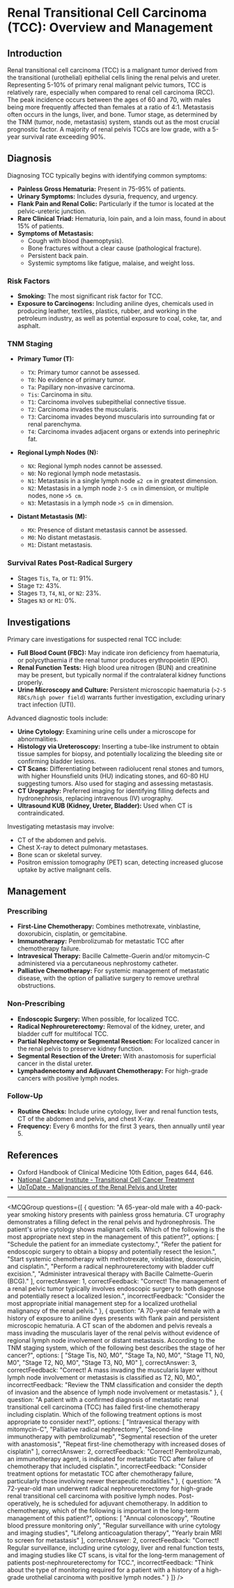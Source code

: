 
# Renal Transitional Cell Carcinoma (TCC): Overview and Management

## Introduction

Renal transitional cell carcinoma (TCC) is a malignant tumor derived from the transitional (urothelial) epithelial cells lining the renal pelvis and ureter. Representing 5-10% of primary renal malignant pelvic tumors, TCC is relatively rare, especially when compared to renal cell carcinoma (RCC). The peak incidence occurs between the ages of 60 and 70, with males being more frequently affected than females at a ratio of 4:1. Metastasis often occurs in the lungs, liver, and bone. Tumor stage, as determined by the TNM (tumor, node, metastasis) system, stands out as the most crucial prognostic factor. A majority of renal pelvis TCCs are low grade, with a 5-year survival rate exceeding 90%.

## Diagnosis

Diagnosing TCC typically begins with identifying common symptoms:

- **Painless Gross Hematuria:** Present in 75-95% of patients.
- **Urinary Symptoms:** Includes dysuria, frequency, and urgency.
- **Flank Pain and Renal Colic:** Particularly if the tumor is located at the pelvic-ureteric junction.
- **Rare Clinical Triad:** Hematuria, loin pain, and a loin mass, found in about 15% of patients.
- **Symptoms of Metastasis:**
  - Cough with blood (haemoptysis).
  - Bone fractures without a clear cause (pathological fracture).
  - Persistent back pain.
  - Systemic symptoms like fatigue, malaise, and weight loss.

### Risk Factors

- **Smoking:** The most significant risk factor for TCC.
- **Exposure to Carcinogens:** Including aniline dyes, chemicals used in producing leather, textiles, plastics, rubber, and working in the petroleum industry, as well as potential exposure to coal, coke, tar, and asphalt.

### TNM Staging

- **Primary Tumor (T):**
  - `TX`: Primary tumor cannot be assessed.
  - `T0`: No evidence of primary tumor.
  - `Ta`: Papillary non-invasive carcinoma.
  - `Tis`: Carcinoma in situ.
  - `T1`: Carcinoma involves subepithelial connective tissue.
  - `T2`: Carcinoma invades the muscularis.
  - `T3`: Carcinoma invades beyond muscularis into surrounding fat or renal parenchyma.
  - `T4`: Carcinoma invades adjacent organs or extends into perinephric fat.

- **Regional Lymph Nodes (N):**
  - `NX`: Regional lymph nodes cannot be assessed.
  - `N0`: No regional lymph node metastasis.
  - `N1`: Metastasis in a single lymph node `≤2 cm` in greatest dimension.
  - `N2`: Metastasis in a lymph node `2-5 cm` in dimension, or multiple nodes, none `>5 cm`.
  - `N3`: Metastasis in a lymph node `>5 cm` in dimension.

- **Distant Metastasis (M):**
  - `MX`: Presence of distant metastasis cannot be assessed.
  - `M0`: No distant metastasis.
  - `M1`: Distant metastasis.

### Survival Rates Post-Radical Surgery

- Stages `Tis`, `Ta`, or `T1`: 91%.
- Stage `T2`: 43%.
- Stages `T3`, `T4`, `N1`, or `N2`: 23%.
- Stages `N3` or `M1`: 0%.

## Investigations

Primary care investigations for suspected renal TCC include:

- **Full Blood Count (FBC):** May indicate iron deficiency from haematuria, or polycythaemia if the renal tumor produces erythropoietin (EPO).
- **Renal Function Tests:** High blood urea nitrogen (BUN) and creatinine may be present, but typically normal if the contralateral kidney functions properly.
- **Urine Microscopy and Culture:** Persistent microscopic haematuria (`>2-5 RBCs/high power field`) warrants further investigation, excluding urinary tract infection (UTI).

Advanced diagnostic tools include:

- **Urine Cytology:** Examining urine cells under a microscope for abnormalities.
- **Histology via Ureteroscopy:** Inserting a tube-like instrument to obtain tissue samples for biopsy, and potentially localizing the bleeding site or confirming bladder lesions.
- **CT Scans:** Differentiating between radiolucent renal stones and tumors, with higher Hounsfield units (HU) indicating stones, and 60-80 HU suggesting tumors. Also used for staging and assessing metastasis.
- **CT Urography:** Preferred imaging for identifying filling defects and hydronephrosis, replacing intravenous (IV) urography.
- **Ultrasound KUB (Kidney, Ureter, Bladder):** Used when CT is contraindicated.

Investigating metastasis may involve:

- CT of the abdomen and pelvis.
- Chest X-ray to detect pulmonary metastases.
- Bone scan or skeletal survey.
- Positron emission tomography (PET) scan, detecting increased glucose uptake by active malignant cells.

## Management

### Prescribing

- **First-Line Chemotherapy:** Combines methotrexate, vinblastine, doxorubicin, cisplatin, or gemcitabine.
- **Immunotherapy:** Pembrolizumab for metastatic TCC after chemotherapy failure.
- **Intravesical Therapy:** Bacille Calmette-Guerin and/or mitomycin-C administered via a percutaneous nephrostomy catheter.
- **Palliative Chemotherapy:** For systemic management of metastatic disease, with the option of palliative surgery to remove urethral obstructions.

### Non-Prescribing

- **Endoscopic Surgery:** When possible, for localized TCC.
- **Radical Nephroureterectomy:** Removal of the kidney, ureter, and bladder cuff for multifocal TCC.
- **Partial Nephrectomy or Segmental Resection:** For localized cancer in the renal pelvis to preserve kidney function.
- **Segmental Resection of the Ureter:** With anastomosis for superficial cancer in the distal ureter.
- **Lymphadenectomy and Adjuvant Chemotherapy:** For high-grade cancers with positive lymph nodes.

### Follow-Up

- **Routine Checks:** Include urine cytology, liver and renal function tests, CT of the abdomen and pelvis, and chest X-ray.
- **Frequency:** Every 6 months for the first 3 years, then annually until year 5.

## References

- Oxford Handbook of Clinical Medicine 10th Edition, pages 644, 646.
- [National Cancer Institute - Transitional Cell Cancer Treatment](https://www.cancer.gov/types/kidney/patient/transitional-cell-treatment-pdq)
- [UpToDate - Malignancies of the Renal Pelvis and Ureter](https://www.uptodate.com/contents/malignancies-of-the-renal-pelvis-and-ureter?search=transitional%20cell%20carcinoma&source=search_result&selectedTitle=4~150&usage_type=default&display_rank=4)

---

<MCQGroup questions={[
  {
    question: "A 65-year-old male with a 40-pack-year smoking history presents with painless gross hematuria. CT urography demonstrates a filling defect in the renal pelvis and hydronephrosis. The patient's urine cytology shows malignant cells. Which of the following is the most appropriate next step in the management of this patient?",
    options: [
      "Schedule the patient for an immediate cystectomy.",
      "Refer the patient for endoscopic surgery to obtain a biopsy and potentially resect the lesion.",
      "Start systemic chemotherapy with methotrexate, vinblastine, doxorubicin, and cisplatin.",
      "Perform a radical nephroureterectomy with bladder cuff excision.",
      "Administer intravesical therapy with Bacille Calmette-Guerin (BCG)."
    ],
    correctAnswer: 1,
    correctFeedback: "Correct! The management of a renal pelvic tumor typically involves endoscopic surgery to both diagnose and potentially resect a localized lesion.",
    incorrectFeedback: "Consider the most appropriate initial management step for a localized urothelial malignancy of the renal pelvis."
  },
  {
    question: "A 70-year-old female with a history of exposure to aniline dyes presents with flank pain and persistent microscopic hematuria. A CT scan of the abdomen and pelvis reveals a mass invading the muscularis layer of the renal pelvis without evidence of regional lymph node involvement or distant metastasis. According to the TNM staging system, which of the following best describes the stage of her cancer?",
    options: [
      "Stage Tis, N0, M0",
      "Stage Ta, N0, M0",
      "Stage T1, N0, M0",
      "Stage T2, N0, M0",
      "Stage T3, N0, M0"
    ],
    correctAnswer: 3,
    correctFeedback: "Correct! A mass invading the muscularis layer without lymph node involvement or metastasis is classified as T2, N0, M0.",
    incorrectFeedback: "Review the TNM classification and consider the depth of invasion and the absence of lymph node involvement or metastasis."
  },
  {
    question: "A patient with a confirmed diagnosis of metastatic renal transitional cell carcinoma (TCC) has failed first-line chemotherapy including cisplatin. Which of the following treatment options is most appropriate to consider next?",
    options: [
      "Intravesical therapy with mitomycin-C",
      "Palliative radical nephrectomy",
      "Second-line immunotherapy with pembrolizumab",
      "Segmental resection of the ureter with anastomosis",
      "Repeat first-line chemotherapy with increased doses of cisplatin"
    ],
    correctAnswer: 2,
    correctFeedback: "Correct! Pembrolizumab, an immunotherapy agent, is indicated for metastatic TCC after failure of chemotherapy that included cisplatin.",
    incorrectFeedback: "Consider treatment options for metastatic TCC after chemotherapy failure, particularly those involving newer therapeutic modalities."
  },
  {
    question: "A 72-year-old man underwent radical nephroureterectomy for high-grade renal transitional cell carcinoma with positive lymph nodes. Post-operatively, he is scheduled for adjuvant chemotherapy. In addition to chemotherapy, which of the following is important in the long-term management of this patient?",
    options: [
      "Annual colonoscopy",
      "Routine blood pressure monitoring only",
      "Regular surveillance with urine cytology and imaging studies",
      "Lifelong anticoagulation therapy",
      "Yearly brain MRI to screen for metastasis"
    ],
    correctAnswer: 2,
    correctFeedback: "Correct! Regular surveillance, including urine cytology, liver and renal function tests, and imaging studies like CT scans, is vital for the long-term management of patients post-nephroureterectomy for TCC.",
    incorrectFeedback: "Think about the type of monitoring required for a patient with a history of a high-grade urothelial carcinoma with positive lymph nodes."
  }
]} />